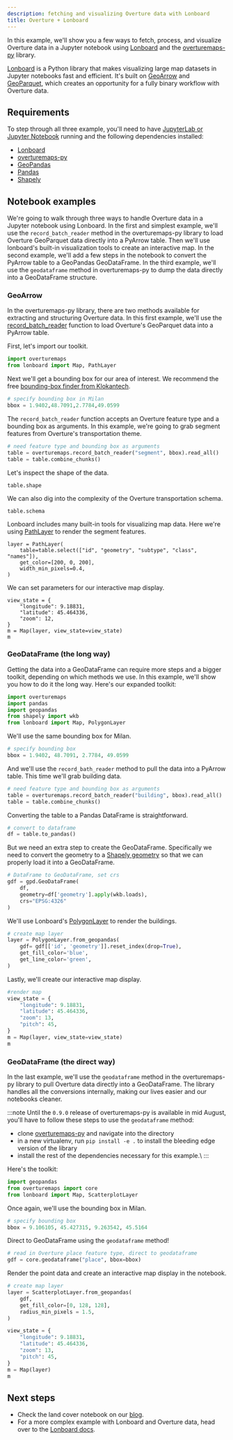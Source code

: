 ```yaml
---
description: fetching and visualizing Overture data with Lonboard
title: Overture + Lonboard
---
```


In this example, we'll show you a few ways to fetch, process, and visualize Overture data in a Jupyter notebook using [Lonboard](https://developmentseed.org/lonboard/latest/) and the [overturemaps-py](https://github.com/OvertureMaps/overturemaps-py) library.

[Lonboard](https://developmentseed.org/lonboard/latest/) is a Python library that makes visualizing large map datasets in Jupyter notebooks fast and efficient. It's built on [GeoArrow](https://geoarrow.org/) and [GeoParquet](https://arrow.apache.org/docs/python/index.html), which creates an opportunity for a fully binary workflow with Overture data.

## Requirements

 To step through all three example, you'll need to have [JupyterLab or Jupyter Notebook](https://jupyter.org/) running and the following dependencies installed:
 - [Lonboard](https://developmentseed.org/lonboard/latest/#install)
 - [overturemaps-py](https://github.com/OvertureMaps/overturemaps-py)
 - [GeoPandas](https://geopandas.org/en/stable/index.html)
 - [Pandas](https://pandas.pydata.org/)
 - [Shapely](https://shapely.readthedocs.io/en/stable/)

## Notebook examples

We're going to walk through three ways to handle Overture data in a Jupyter notebook using Lonboard. In the first and simplest example, we'll use the `record_batch_reader` method in the overturemaps-py library to load Overture GeoParquet data directly into a PyArrow table. Then we'll use lonboard's built-in visualization tools to create an interactive map. In the second example, we'll add a few steps in the notebook to convert the PyArrow table to a GeoPandas GeoDataFrame. In the third example, we'll use the `geodataframe` method in overturemaps-py to dump the data directly into a GeoDataFrame structure.


### GeoArrow 

In the overturemaps-py library, there are two methods available for extracting and structuring Overture data. In this first example, we'll use the [record_batch_reader](https://github.com/OvertureMaps/overturemaps-py/blob/e9632d4d2481a472a22dfd2d0a47ec9798ced9ef/overturemaps/core.py#L17) function to load Overture's GeoParquet data into a PyArrow table. 

First, let's import our toolkit. 

``` python
import overturemaps 
from lonboard import Map, PathLayer
```

Next we'll get a bounding box for our area of interest. We recommend the free [bounding-box finder from Klokantech](https://boundingbox.klokantech.com/).

``` python
# specify bounding box in Milan
bbox = 1.9402,48.7091,2.7784,49.0599
```

The `record_batch_reader` function accepts an Overture feature type and a bounding box as arguments. In this example, we're going to grab segment features from Overture's transportation theme. 


``` python
# need feature type and bounding box as arguments
table = overturemaps.record_batch_reader("segment", bbox).read_all()
table = table.combine_chunks()
```

Let's inspect the shape of the data.  

```
table.shape
```
 
We can also dig into the complexity of the Overture transportation schema.  

```
table.schema
```

Lonboard includes many built-in tools for visualizing map data. Here we're using [PathLayer](https://developmentseed.org/lonboard/latest/api/layers/path-layer/) to render the segment features.

```
layer = PathLayer(
    table=table.select(["id", "geometry", "subtype", "class", "names"]),
    get_color=[200, 0, 200],
    width_min_pixels=0.4,
)
```

We can set parameters for our interactive map display. 

```
view_state = {
    "longitude": 9.18831,
    "latitude": 45.464336,
    "zoom": 12,
}
m = Map(layer, view_state=view_state)
m
```

### GeoDataFrame (the long way)

Getting the data into a GeoDataFrame can require more steps and a bigger toolkit, depending on which methods we use. In this example, we'll show you how to do it the long way. Here's our expanded toolkit:

``` python
import overturemaps 
import pandas
import geopandas
from shapely import wkb
from lonboard import Map, PolygonLayer
```

We'll use the same bounding box for Milan.

``` python
# specify bounding box
bbox = 1.9402, 48.7091, 2.7784, 49.0599
```

And we'll use the `record_bath_reader` method to pull the data into a PyArrow table. This time we'll grab building data.

``` python
# need feature type and bounding box as arguments
table = overturemaps.record_batch_reader("building", bbox).read_all()
table = table.combine_chunks()
```

Converting the table to a Pandas DataFrame is straightforward.

``` python
# convert to dataframe
df = table.to_pandas()
```

But we need an extra step to create the GeoDataFrame. Specifically we need to convert the geometry to a [Shapely geometry](https://shapely.readthedocs.io/en/stable/geometry.html) so that we can properly load it into a GeoDataFrame. 

``` python
# DataFrame to GeoDataFrame, set crs
gdf = gpd.GeoDataFrame(
    df, 
    geometry=df['geometry'].apply(wkb.loads), 
    crs="EPSG:4326"
)
```

We'll use Lonboard's [PolygonLayer](https://developmentseed.org/lonboard/latest/api/layers/polygon-layer/) to render the buildings. 

``` python
# create map layer 
layer = PolygonLayer.from_geopandas(
    gdf= gdf[['id', 'geometry']].reset_index(drop=True),
    get_fill_color='blue',
    get_line_color='green',
)
```
Lastly, we'll create our interactive map display.


``` python
#render map
view_state = {
    "longitude": 9.18831,
    "latitude": 45.464336,
    "zoom": 13,
    "pitch": 45,
}
m = Map(layer, view_state=view_state)
m
```

### GeoDataFrame (the direct way)

In the last example, we'll use the `geodataframe` method in the overturemaps-py library to pull Overture data directly into a GeoDataFrame. The library handles all the conversions internally, making our lives easier and our notebooks cleaner.

:::note
Until the `0.9.0` release of overturemaps-py is available in mid August, you'll have to follow these steps to use the `geodataframe` method:
- clone [overturemaps-py](https://github.com/OvertureMaps/overturemaps-py) and navigate into the directory
- in a new virtualenv, run `pip install -e .` to install the bleeding edge version of the library
- install the rest of the dependencies necessary for this example.\ 
:::

Here's the toolkit:

```python
import geopandas
from overturemaps import core 
from lonboard import Map, ScatterplotLayer
```

Once again, we'll use the bounding box in Milan.

```python
# specify bounding box
bbox = 9.106105, 45.427315, 9.263542, 45.5164
```

Direct to GeoDataFrame using the `geodataframe` method!

```python
# read in Overture place feature type, direct to geodataframe
gdf = core.geodataframe("place", bbox=bbox)
```

Render the point data and create an interactive map display in the notebook.

```python
# create map layer 
layer = ScatterplotLayer.from_geopandas(
    gdf,
    get_fill_color=[0, 128, 128],
    radius_min_pixels = 1.5,
)

view_state = {
    "longitude": 9.18831,
    "latitude": 45.464336,
    "zoom": 13,
    "pitch": 45,
}
m = Map(layer)
m
```

## Next steps
- Check the land cover notebook on our [blog](https://docs.overturemaps.org/blog/2024/05/16/land-cover/). 
- For a more complex example with Lonboard and Overture data, head over to the [Lonboard docs](https://developmentseed.org/lonboard/latest/examples/overture-maps/).

